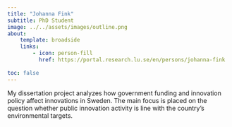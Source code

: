 ```yaml
---
title: "Johanna Fink"
subtitle: PhD Student
image: ../../assets/images/outline.png
about:
    template: broadside
    links: 
        - icon: person-fill
          href: https://portal.research.lu.se/en/persons/johanna-fink
         
toc: false
---
```


My dissertation project analyzes how government funding and innovation policy affect innovations in Sweden. The main focus is placed on the question whether public innovation activity is line with the country's environmental targets.